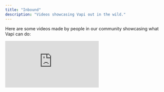 ```yaml
---
title: "Inbound"
description: "Videos showcasing Vapi out in the wild."
---
```


Here are some videos made by people in our community showcasing what Vapi can do:

<div class="video-grid">
    <iframe
        src="https://www.youtube.com/embed/ai32iXHj8fc?si=z8PKMD8Dklpg_j0B"
        title="YouTube video player"
        frameborder="0"
        allow="accelerometer; autoplay; clipboard-write; encrypted-media; gyroscope; picture-in-picture; web-share"
        referrerpolicy="strict-origin-when-cross-origin"
        allowfullscreen
    />

<iframe
  width="100%"
  height="315"
  src="https://www.youtube.com/embed/mPC-YOmidqE"
  title="YouTube video player"
  frameborder="0"
  allow="accelerometer; autoplay; clipboard-write; encrypted-media; gyroscope; picture-in-picture; web-share"
  referrerpolicy="strict-origin-when-cross-origin"
  allowfullscreen
/>

    <iframe
    width="100%"
    height="315"
    src="https://www.youtube.com/embed/xsDc8ALGaeE"
    title="YouTube video player"
    frameborder="0"
    allow="accelerometer; autoplay; clipboard-write; encrypted-media; gyroscope; picture-in-picture; web-share"
    referrerpolicy="strict-origin-when-cross-origin"
    allowfullscreen

/>

  </div>

## Send Us Your Video

Have a video showcasing Vapi that you want us to feature? Let us know:

<CardGroup cols={2}>
  <Card
    title="Send Us Your Video"
    icon="video-arrow-up-right"
    iconType="solid"
    href="https://tally.so/r/3yD9Wx"
  >
    Send us your video showcasing what Vapi can do, we'd like to feature it.
  </Card>
</CardGroup>
